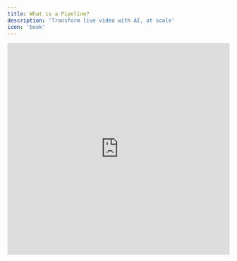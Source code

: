 ```yaml
---
title: What is a Pipeline?
description: 'Transform live video with AI, at scale'
icon: 'book'
---
```


<iframe width="100%" height="480" src="https://lvpr.tv/?v=e88052ks4bseixji" title="Livepeer video player" frameborder="0" allow="accelerometer; autoplay; clipboard-write; encrypted-media; gyroscope; picture-in-picture" allowfullscreen />

## Overview

Livepeer Pipelines enable developers to build, deploy, and scale real-time AI video processing workflows. By combining multiple AI models into a single workflow, you can create sophisticated video experiences—from style transfer to object detection to live translation—without managing complex infrastructure.
Pipelines abstract away the complexities of video processing, inference management, and scaling, letting you focus on creating unique video experiences.

# Understanding Livepeer Pipelines

## What is a Pipeline?

A Pipeline is a composable workflow that applies AI processing to live video in real-time. Think of it as an assembly line where each station performs a specific AI operation on your video stream—like style transfer, object detection, or live translation.

Right now, pipelines operate on video and return either video or data streams. In the future, pipelines will express additional modalities such as live text-to-video.


## Key Concepts

### Real-time Processing

Unlike traditional video AI that works with pre-recorded files, Pipelines operate on live video streams with minimal added latency. This enables interactive experiences like:

* Live AI-powered video filters

* Real-time content moderation

* Dynamic visual effects

* Instant language translation

### Composability

Pipelines are built from smaller, reusable units that can be chained together. This modular approach means you can:

* Combine multiple AI capabilities into a single workflow

* Reuse common processing patterns

* Modify individual components without rebuilding the entire Pipeline

Right now, these units are represented as ComfyUI nodes.

## Pipeline Types

Pipelines generally fall into three categories:

1. **Transformation Pipelines**

   * Change how video looks (style transfer, filters)

   * Modify video properties (resolution, framerate)

   * Add visual elements (overlays, effects)

2. **Analysis Pipelines**

   * Typically outputs JSON or text (high volume)

   * Detect objects or activities

   * Track movement

   * Generate metadata

3. **Generation Pipelines**

   * Create new video content

   * Add synthetic elements

   * Produce alternative views

Pipelines can be composed, so you could use the output of one pipeline to inform another.

## Pipeline Lifecycle

A Pipeline moves through several states:

1. **Creation**

   * Built using [ComfyUI and ComfyStream](/technical/reference/local-testing) or custom Python code (coming soon)

   * Defined processing steps and parameters

   * Set resource requirements

2. **Publication**

   * Made available for other developers to see, use, and remix

3. **Usage**

   * Integrated into creator workflows (available now) or applications (API docs coming soon)

   * Processes live video streams
   
   * Pipeline control parameters updated
   
   * Monitored for performance

4. **Remixing (Coming Soon)**

   * Another developer uses Pipeline code as a starting point to create a novel experience

## Key Characteristics

### Configurable

* Behavior can be adjusted through configuration

* Supports runtime parameter updates

* Enables dynamic control during streaming

### Observable

* Reports health and performance metrics

* Provides detailed error information

* Enables monitoring and debugging

***

## Community & Support

* Join our [Discord](https://discord.gg/livepeer)

* Join the [Daily Prompt Challenge](https://pipelines.livepeer.org)

* [Contribute](https://github.com/livepeer)

***
